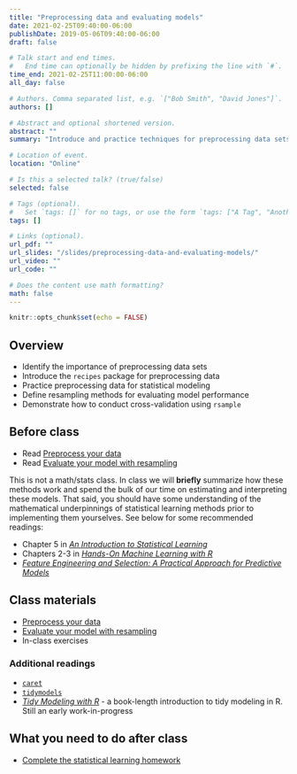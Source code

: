 ```yaml
---
title: "Preprocessing data and evaluating models"
date: 2021-02-25T09:40:00-06:00
publishDate: 2019-05-06T09:40:00-06:00
draft: false

# Talk start and end times.
#   End time can optionally be hidden by prefixing the line with `#`.
time_end: 2021-02-25T11:00:00-06:00
all_day: false

# Authors. Comma separated list, e.g. `["Bob Smith", "David Jones"]`.
authors: []

# Abstract and optional shortened version.
abstract: ""
summary: "Introduce and practice techniques for preprocessing data sets and evaluating models using the `tidymodels` framework."

# Location of event.
location: "Online"

# Is this a selected talk? (true/false)
selected: false

# Tags (optional).
#   Set `tags: []` for no tags, or use the form `tags: ["A Tag", "Another Tag"]` for one or more tags.
tags: []

# Links (optional).
url_pdf: ""
url_slides: "/slides/preprocessing-data-and-evaluating-models/"
url_video: ""
url_code: ""

# Does the content use math formatting?
math: false
---
```


```r
knitr::opts_chunk$set(echo = FALSE)
```

## Overview

* Identify the importance of preprocessing data sets
* Introduce the `recipes` package for preprocessing data
* Practice preprocessing data for statistical modeling
* Define resampling methods for evaluating model performance
* Demonstrate how to conduct cross-validation using `rsample`

## Before class

* Read [Preprocess your data](/notes/preprocess/)
* Read [Evaluate your model with resampling](/notes/resampling/)

This is not a math/stats class. In class we will **briefly** summarize how these methods work and spend the bulk of our time on estimating and interpreting these models. That said, you should have some understanding of the mathematical underpinnings of statistical learning methods prior to implementing them yourselves. See below for some recommended readings:

* Chapter 5 in [*An Introduction to Statistical Learning*](http://link.springer.com.proxy.uchicago.edu/book/10.1007%2F978-1-4614-7138-7)
* Chapters 2-3 in [*Hands-On Machine Learning with R*](https://bradleyboehmke.github.io/HOML/)
* [*Feature Engineering and Selection: A Practical Approach for Predictive Models*](http://www.feat.engineering/)

## Class materials

* [Preprocess your data](/notes/preprocess/)
* [Evaluate your model with resampling](/notes/resampling/)
* In-class exercises

### Additional readings

* [`caret`](https://topepo.github.io/caret/) 
* [`tidymodels`](https://www.tidymodels.org/start/)
* [*Tidy Modeling with R*](https://www.tmwr.org/) - a book-length introduction to tidy modeling in R. Still an early work-in-progress

## What you need to do after class

* [Complete the statistical learning homework](/homework/statistical-learning/)
